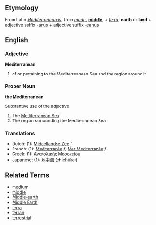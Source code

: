 ==Etymology==
From Latin ''[[Mediterraneanus]]'', from ''[[medi-]]'', '''[[middle]]''', + ''[[terra]]'', '''earth''' or '''land''' + adjective suffix [[-anus]] + adjective suffix [[-eanus]]

==English==
===Adjective===
'''Mediterranean'''

# of or pertaining to the Mediterreanean Sea and the region around it

===Proper Noun===
'''the Mediterranean'''

Substantive use of the adjective

#The [[Mediterranean Sea]]
#The region surrounding the Mediterranean Sea

===Translations===
*Dutch: (1): [[Middellandse Zee]] ''f''
*French: (1): [[Mediterranée]] ''f'', [[Mer Mediterranée]] ''f''
*Greek: (1): [[Ανατολικής Μεσογείου]]
*Japanese: (1): [[地中海]] (chichūkai)

==Related Terms==
*[[medium]]
*[[middle]]
*[[Middle-earth]]
*[[Middle Earth]]
*[[terra]]
*[[terran]]
*[[terrestrial]]